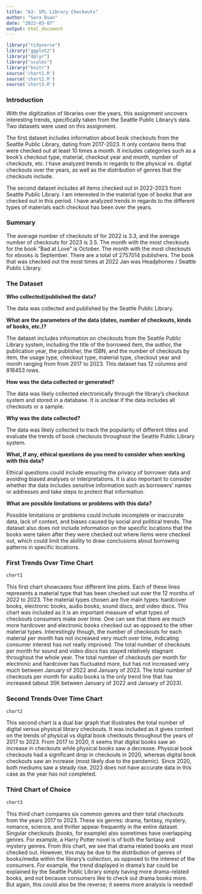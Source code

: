 ```yaml
---
title: "A3: SPL Library Checkouts"
author: "Sara Duan"
date: "2023-03-07"
output: html_document
---
```


```r
library("tidyverse")
library("ggplot2")
library("dplyr")
library("scales")
library("knitr")
source('chart1.R')
source('chart2.R')
source('chart3.R')
```

### Introduction

With the digitization of libraries over the years, this assignment uncovers interesting trends, specifically taken from the Seattle Public Library's data. Two datasets were used on this assignment.

The first dataset includes information about book checkouts from the Seattle Public Library, dating from 2017-2023. It only contains items that were checked out at least 10 times a month. It includes categories such as a book’s checkout type, material, checkout year and month, number of checkouts, etc. I have analyzed trends in regards to the physical vs. digital checkouts over the years, as well as the distribution of genres that the checkouts include. 

The second dataset includes all items checked out in 2022-2023 from Seattle Public Library. I am interested in the material type of books that are checked out in this period. I have analyzed trends in regards to the different types of materials each checkout has been over the years. 


### Summary

The average number of checkouts of for 2022 is 3.3, and the average number of checkouts for 2023 is 3.5. The month with the most checkouts for the book “Bad at Love” is October. The month with the most checkouts for ebooks is September. There are a total of 2757014 publishers. The book that was checked out the most times at 2022 Jan was Headphones / Seattle Public Library.


### The Dataset

**Who collected/published the data?**

The data was collected and published by the Seattle Public Library.

**What are the parameters of the data (dates, number of checkouts, kinds of books, etc.)?**

The dataset includes information on checkouts from the Seattle Public Library system, including the title of the borrowed item, the author, the publication year, the publisher, the ISBN, and the number of checkouts by item, the usage type, checkout type, material type, checkout year and month ranging from from 2017 to 2023. This dataset has 12 columns and 816453 rows.

**How was the data collected or generated?**

The data was likely collected electronically through the library’s checkout system and stored in a database. It is unclear if the data includes all checkouts or a sample.

**Why was the data collected?**

The data was likely collected to track the popularity of different titles and evaluate the trends of book checkouts throughout the Seattle Public Library system.

**What, if any, ethical questions do you need to consider when working with this data?**

Ethical questions could include ensuring the privacy of borrower data and avoiding biased analyses or interpretations. It is also important to consider whether the data includes sensitive information such as borrowers’ names or addresses and take steps to protect that information.

**What are possible limitations or problems with this data?**

Possible limitations or problems could include incomplete or inaccurate data, lack of context, and biases caused by social and political trends. The dataset also does not include information on the specific locations that the books were taken after they were checked out where items were checked out, which could limit the ability to draw conclusions about borrowing patterns in specific locations.


### First Trends Over Time Chart

```r
chart1
```

This first chart showcases four different line plots. Each of these lines represents a material type that has been checked out over the 12 months of 2022 to 2023. The material types chosen are five main types: hardcover books, electronic books, audio books, sound discs, and video discs. This chart was included as it is an important measure of what types of checkouts consumers make over time. One can see that there are much more hardcover and electronic books checked out as opposed to the other material types. Interestingly though, the number of checkouts for each material per month has not increased very much over time, indicating consumer interest has not really improved. The total number of checkouts per month for sound and video discs has stayed relatively stagnant throughout the whole year. The total number of checkouts per month for electronic and hardcover has fluctuated more, but has not increased very much between January of 2022 and January of 2023. The total number of checkouts per month for audio books is the only trend line that has increased (about 35K between January of 2022 and January of 2023). 


### Second Trends Over Time Chart

```r
chart2
```

This second chart is a dual bar graph that illustrates the total number of digital versus physical library checkouts. It was included as it gives context on the trends of physical vs digital book checkouts throughout the years of 2017 to 2023. From 2017 to 2020, it seems that digital books saw an increase in checkouts while physical books saw a decrease. Physical book checkouts had a significant drop in checkouts in 2020, whereas digital book checkouts saw an increase (most likely due to the pandemic). Since 2020, both mediums saw a steady rise. 2023 does not have accurate data in this case as the year has not completed. 


### Third Chart of Choice

```r
chart3
```

This third chart compares six common genres and their total checkouts from the years 2017 to 2023. These six genres: drama, fantasy, mystery, romance, science, and thriller appear frequently in the entire dataset. Singular checkouts (books, for example) also sometimes have overlapping genres. For example, a Harry Potter novel is of both the fantasy and mystery genres. From this chart, we see that drama related books are most checked out. However, this may be due to the distribution of genres of books/media within the library's collection, as opposed to the interest of the consumers. For example, the trend displayed in drama's bar could be explained by the Seattle Public Library simply having more drama-related books, and not because consumers like to check out drama books more. But again, this could also be the reverse; it seems more analysis is needed!



